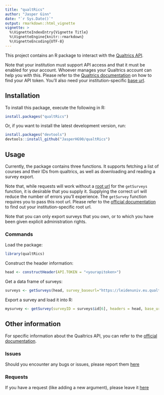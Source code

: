 ```yaml
---
title: "qualtRics"
author: "Jasper Ginn"
date: "`r Sys.Date()`"
output: rmarkdown::html_vignette
vignette: >
  %\VignetteIndexEntry{Vignette Title}
  %\VignetteEngine{knitr::rmarkdown}
  %\VignetteEncoding{UTF-8}
---
```


This project contains an R package to interact with the [Qualtrics API](https://www.qualtrics.com/). 

Note that your institution must support API access and that it must be enabled for your account. Whoever manages your Qualtrics account can help you with this. Please refer to the [Qualtrics documentation](https://api.qualtrics.com/docs/authentication) on how to find your API token. You'll also need your institution-specific [base url](https://api.qualtrics.com/docs/root-url).

## Installation

To install this package, execute the following in R:

```r
install.packages("qualtRics")
```

Or, if you want to install the latest development version, run:

```r
install.packages("devtools")
devtools::install_github("JasperHG90/qualtRics")
```

## Usage

Currently, the package contains three functions. It supports fetching a list of courses and their IDs from qualtrics, as well as downloading and reading a survey export. 

Note that, while requests will work without a [root url](https://api.qualtrics.com/docs/root-url) for the `getSurveys` function, it is desirable that you supply it. Supplying the correct url will reduce the number of errors you'll experience. The `getSurvey` function requires you to pass this root url. Please refer to the [official documentation](https://api.qualtrics.com/docs/root-url) to find out your institution-specific root url.

Note that you can only export surveys that you own, or to which you have been given explicit administration rights.

### Commands

Load the package:

```r
library(qualtRics)
```

Construct the header information:

```r
head <- constructHeader(API.TOKEN = "<yourapitoken>")
```

Get a data frame of surveys:

```r
surveys <- getSurveys(head, survey_baseurl="https://leidenuniv.eu.qualtrics.com") # URL is for my own institution
```

Export a survey and load it into R:

```r
mysurvey <- getSurvey(surveyID = surveys$id[6], headers = head, base_url = "https://leidenuniv.eu.qualtrics.com", verbose = TRUE)
```

## Other information

For specific information about the Qualtrics API, you can refer to the [official documentation](https://api.qualtrics.com/docs/overview).

### Issues

Should you encounter any bugs or issues, please report them [here](https://github.com/JasperHG90/qualtRics/issues)

### Requests

If you have a request (like adding a new argument), please leave it [here](https://github.com/JasperHG90/qualtRics/issues)
